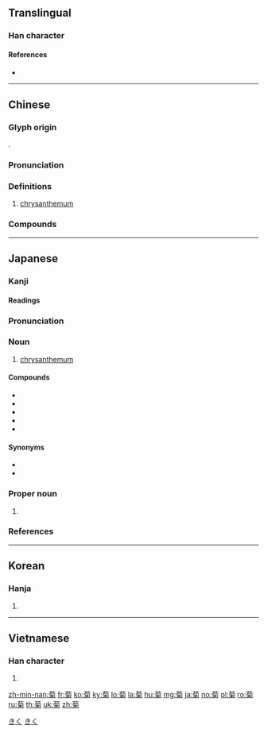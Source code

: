 {{character info/new}}
==Translingual==

===Han character===
{{Han char|rn=140|rad=艸|as=08|sn=11|four=44927|canj=TPFD|ids=⿱艹匊}}

====References====
* {{Han ref|kx=1037.110|dkj=31153|dj=1495.190|hdz=53238.010|uh=83CA}}

----

==Chinese==
{{zh-forms}}
{{wikipedia|lang=zh}}

===Glyph origin===
{{Han etyl}}
{{Han compound|艸|匊|ls=psc|c1=s|c2=p}}.

===Pronunciation===
{{zh-pron
|m=jú
|c=guk1
|h=pfs=kiuk
|md=gé̤ṳk
|mn=kak/kek/kiok
|mn_note=kak - vernacular; kiok - literary
|w=4jyq,4jioq
|mc=y
|oc=y
|cat=n
}}

===Definitions===
{{zh-hanzi}}

# [[chrysanthemum]]

===Compounds===
{{zh-der|雛菊:[[daisy]]|菊花:[[chrysanthemum]] flower|菊花節|菊花茶:[[chrysanthemum]] flower tea|菊月:ninth month of the [[Chinese calendar]]|延命菊:[[daisy]]|天人菊|八月菊|大理菊|千日菊|甘菊|杭菊|萬壽菊|矢車菊|春蘭秋菊|波斯菊|菊科|菊石|菊苣|翠菊|菊芋|菊秋|菊枕|菊壇|菊版|除蟲菊|茶菊|非洲菊|菊花與劍|菊糖|野菊|菊老荷枯|金光菊|藍菊|菊花酒}}

{{zh-cat|Flowers}}

----

==Japanese==

===Kanji===
{{ja-kanji|grade=c|rs=艸08}}

====Readings====
{{ja-readings|goon=[[きく]] (kiku)|kanon=[[きく]] (kiku)|kun=[[きくのはな]] (kikunohana)}}

{{wikipedia|lang=ja}}
{{ja-kanjitab|きく|yomi=o}}

===Pronunciation===
{{ja-pron|yomi=o|きく|acc=2|acc_ref=DJR|acc2=0|acc2_ref=DJR}}

===Noun===
{{ja-noun|きく}}

# [[chrysanthemum]]

====Compounds====
* {{ja-r|延命菊|えんめいぎく|gloss=[[daisy]]}}
* {{ja-r|菊科|きくか|gloss=[[Asteraceae]]}}
* {{ja-r|菊花|きくか|gloss=[[chrysanthemum]] [[flower]]}}
* {{ja-r|春菊|しゅんぎく|gloss=[[garland chrysanthemum]]}}
* {{ja-r|雛菊|ひなぎく|gloss=[[daisy]]}}

====Synonyms====
* {{ja-r|河原艾|かわらよもぎ}}
* {{ja-r|河原薺蒿|かわらおはぎ}}

===Proper noun===
{{ja-pos|proper|きく}}

# {{given name|female|lang=ja|sort=きく}}

===References===
<references/>

[[Category:Japanese basic words|きく]]
[[Category:ja:Flowers|きく]]

----

==Korean==

===Hanja===
{{ko-hanja|hangeul=국|eumhun=|rv=guk|mr=kuk|y=kwuk}}

# {{defn|lang=ko|sort=艸08}}

----

==Vietnamese==

===Han character===
{{vi-hantu|[[cúc]]|rs=艸08}}

# {{defn|lang=vi|sort=艸08}}

[[zh-min-nan:菊]]
[[fr:菊]]
[[ko:菊]]
[[ky:菊]]
[[lo:菊]]
[[la:菊]]
[[hu:菊]]
[[mg:菊]]
[[ja:菊]]
[[no:菊]]
[[pl:菊]]
[[ro:菊]]
[[ru:菊]]
[[th:菊]]
[[uk:菊]]
[[zh:菊]]